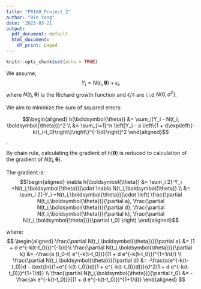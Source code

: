 ```yaml
---
title: "P8160_Project_2"
author: "Bin Yang"
date: '2023-03-21'
output:
  pdf_document: default
  html_document:
    df_print: paged
---
```


```r
knitr::opts_chunk$set(echo = TRUE)
```
We assume, 
$$Y_i = N(t_i, \boldsymbol{\theta}) + \epsilon_i,$$ where $N(t_i,\boldsymbol{\theta})$ is the Richard growth function and $\epsilon_i's$ are i.i.d $N(0,\sigma^2)$.

We aim to minimize the sum of squared errors:

$$\begin{aligned}
h(\boldsymbol{\theta}) &= \sum_i(Y_i -  N(t_i, \boldsymbol{\theta}))^2 \\
&= \sum_{i=1}^n \left[Y_i - a \left\{1 + d\exp\left\{-k(t_i-t_0)\right\}\right\}^{-1/d}\right]^2
\end{aligned}$$.

By chain rule, calculating the gradient of $h(\boldsymbol{\theta})$ is reduced to calculation of the gradient of $N(t_i,\boldsymbol{\theta})$.

The gradient is: 
$$\begin{aligned}
\nabla h(\boldsymbol{\theta})
 &= \sum_i 2[-Y_i +N(t_i,\boldsymbol{\theta})]\cdot \nabla N(t_i,\boldsymbol{\theta}) \\
 &= \sum_i 2[-Y_i +N(t_i,\boldsymbol{\theta})]\cdot 
 \left(
 \frac{\partial N(t_i,\boldsymbol{\theta})}{\partial a}, 
 \frac{\partial N(t_i,\boldsymbol{\theta})}{\partial d}, 
 \frac{\partial N(t_i,\boldsymbol{\theta})}{\partial k}, 
 \frac{\partial N(t_i,\boldsymbol{\theta})}{\partial t_0}
 \right) 
\end{aligned}$$

where:
$$
\begin{aligned}
\frac{\partial N(t_i,\boldsymbol{\theta})}{\partial a} &= (1 + d e^{-k(t-t_0)})^{-1/d}\\
\frac{\partial N(t_i,\boldsymbol{\theta})}{\partial k} &= -\frac{a (t_0-t) e^{-k(t-t_0)}}{(1 + d e^{-k(t-t_0)})^{1+1/d}} \\
\frac{\partial N(t_i,\boldsymbol{\theta})}{\partial d} &= -\frac{a(e^{-k(t-t_0)}d - \text{ln}(1+e^{-k(t-t_0)}d)(1 + e^{-k(t-t_0)}d))}{d^2(1 + d e^{-k(t-t_0)})^{1+1/d}} \\
\frac{\partial N(t_i,\boldsymbol{\theta})}{\partial t_0} &= -\frac{ak e^{-k(t-t_0)}}{(1 + d e^{-k(t-t_0)})^{1+1/d}}
\end{aligned}
$$
